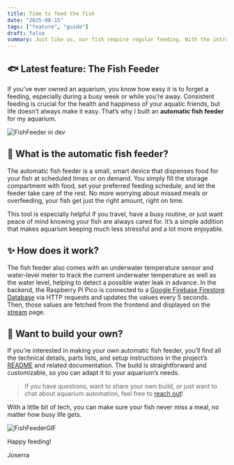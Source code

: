 ```yaml
---
title: Time to feed the fish
date: "2025-08-15"
tags: ["feature", "guide"]
draft: false
summary: Just like us, our fish require regular feeding. With the introduction of a new gadget, their feeding schedule can now be automated. Isn't it cool?
---
```


## 🐟 Latest feature: The Fish Feeder

If you’ve ever owned an aquarium, you know how easy it is to forget a feeding, especially during a busy week or while you’re away. Consistent feeding is crucial for the health and happiness of your aquatic friends, but life doesn’t always make it easy. That’s why I built an **automatic fish feeder** for my aquarium.

![FishFeeder in dev](time-to-feed/feeder.avif)

## 🤖 What is the automatic fish feeder?

The automatic fish feeder is a small, smart device that dispenses food for your fish at scheduled times or on demand. You simply fill the storage compartment with food, set your preferred feeding schedule, and let the feeder take care of the rest. No more worrying about missed meals or overfeeding, your fish get just the right amount, right on time.

This tool is especially helpful if you travel, have a busy routine, or just want peace of mind knowing your fish are always cared for. It’s a simple addition that makes aquarium keeping much less stressful and a lot more enjoyable.

## ✨ How does it work?

The fish feeder also comes with an underwater temperature sensor and water-level meter to track the current underwater temperature as well as the water level, helping to detect a possible water leak in advance. In the backend, the Raspberry Pi Pico is connected to a [Google Firebase Firestore Database](https://github.com/Joserra13/automated-aquarium/blob/main/docs/firebase.md) via HTTP requests and updates the values every 5 seconds. Then, those values are fetched from the frontend and displayed on the [stream](../../stream/) page.

## 📝 Want to build your own?

If you’re interested in making your own automatic fish feeder, you’ll find all the technical details, parts lists, and setup instructions in the project’s [README](https://github.com/Joserra13/automated-aquarium/tree/main/src/RaspberryPi-Pico-W) and related documentation. The build is straightforward and customizable, so you can adapt it to your aquarium’s needs.

> If you have questions, want to share your own build, or just want to chat about aquarium automation, feel free to [reach out](../../contact/)!

With a little bit of tech, you can make sure your fish never miss a meal, no matter how busy life gets.

![FishFeederGIF](time-to-feed/FishFeederGIF.gif)

Happy feeding!

Joserra


